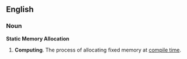 ==English==
===Noun===
'''Static Memory Allocation'''
# '''Computing'''. The process of allocating fixed memory at [[w:compile time|compile time]].